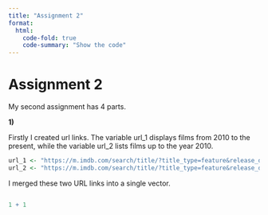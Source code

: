 ```yaml
---
title: "Assignment 2"
format: 
  html:
    code-fold: true
    code-summary: "Show the code"
---
```


# Assignment 2

My second assignment has 4 parts.

**1)**

Firstly I created url links. The variable url_1 displays films from 2010 to the present, while the variable url_2 lists films up to the year 2010.

```r
url_1 <- "https://m.imdb.com/search/title/?title_type=feature&release_date=2010-01-01,2023-12-31&num_votes=2500,&country_of_origin=TR&count=250"
url_2 <- "https://m.imdb.com/search/title/?title_type=feature&release_date=0001-01-01,2009-12-31&num_votes=2500,&country_of_origin=TR&count=250"
```

I merged these two URL links into a single vector.

```r

```

```r
1 + 1
```
